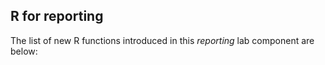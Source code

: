 ## R for reporting {.unnumbered}

The list of new R functions introduced in this *reporting* lab component are below:
